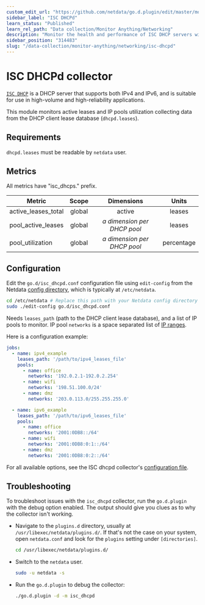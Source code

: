 ```yaml
---
custom_edit_url: "https://github.com/netdata/go.d.plugin/edit/master/modules/isc_dhcpd/README.md"
sidebar_label: "ISC DHCPd"
learn_status: "Published"
learn_rel_path: "Data collection/Monitor Anything/Networking"
description: "Monitor the health and performance of ISC DHCP servers with zero configuration, per-second metric granularity, and interactive visualizations."
sidebar_position: "314483"
slug: "/data-collection/monitor-anything/networking/isc-dhcpd"
---
```



# ISC DHCPd collector

[`ISC DHCP`](https://www.isc.org/dhcp/) is a DHCP server that supports both IPv4 and IPv6, and is suitable for use in
high-volume and high-reliability applications.

This module monitors active leases and IP pools utilization collecting data from the DHCP client lease
database (`dhcpd.leases`).

## Requirements

`dhcpd.leases` must be readable by `netdata` user.

## Metrics

All metrics have "isc_dhcps." prefix.

| Metric              | Scope  |            Dimensions            |   Units    |
|---------------------|:------:|:--------------------------------:|:----------:|
| active_leases_total | global |              active              |   leases   |
| pool_active_leases  | global | <i>a dimension per DHCP pool</i> |   leases   |
| pool_utilization    | global | <i>a dimension per DHCP pool</i> | percentage |

## Configuration

Edit the `go.d/isc_dhcpd.conf` configuration file using `edit-config` from the
Netdata [config directory](/docs/getting-started/manage-and-configure/configuration), which is typically at `/etc/netdata`.

```bash
cd /etc/netdata # Replace this path with your Netdata config directory
sudo ./edit-config go.d/isc_dhcpd.conf
```

Needs `leases_path` (path to the DHCP client lease database), and a list of IP pools to monitor. IP pool `networks` is a
space separated list of [IP ranges](https://github.com/netdata/go.d.plugin/tree/master/pkg/iprange#supported-formats).

Here is a configuration example:

```yaml
jobs:
  - name: ipv4_example
    leases_path: '/path/to/ipv4_leases_file'
    pools:
      - name: office
        networks: '192.0.2.1-192.0.2.254'
      - name: wifi
        networks: '198.51.100.0/24'
      - name: dmz
        networks: '203.0.113.0/255.255.255.0'

  - name: ipv6_example
    leases_path: '/path/to/ipv6_leases_file'
    pools:
      - name: office
        networks: '2001:0DB8::/64'
      - name: wifi
        networks: '2001:0DB8:0:1::/64'
      - name: dmz
        networks: '2001:0DB8:0:2::/64'
```

For all available options, see the ISC dhcpd
collector's [configuration file](https://github.com/netdata/go.d.plugin/blob/master/config/go.d/isc_dhcpd.conf).

## Troubleshooting

To troubleshoot issues with the `isc_dhcpd` collector, run the `go.d.plugin` with the debug option enabled. The output
should give you clues as to why the collector isn't working.

- Navigate to the `plugins.d` directory, usually at `/usr/libexec/netdata/plugins.d/`. If that's not the case on
  your system, open `netdata.conf` and look for the `plugins` setting under `[directories]`.

  ```bash
  cd /usr/libexec/netdata/plugins.d/
  ```

- Switch to the `netdata` user.

  ```bash
  sudo -u netdata -s
  ```

- Run the `go.d.plugin` to debug the collector:

  ```bash
  ./go.d.plugin -d -m isc_dhcpd
  ```
